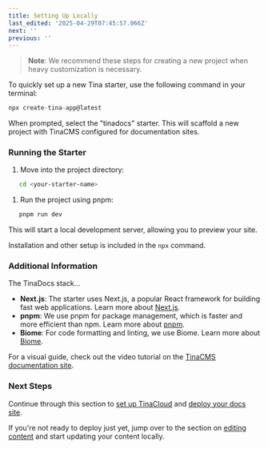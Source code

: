 ```yaml
---
title: Setting Up Locally
last_edited: '2025-04-29T07:45:57.066Z'
next: ''
previous: ''
---
```


> **Note**: We recommend these steps for creating a new project when heavy customization is necessary.

To quickly set up a new Tina starter, use the following command in your terminal:

```javascript
npx create-tina-app@latest
```

When prompted, select the "tinadocs" starter. This will scaffold a new project with TinaCMS configured for documentation sites.

### Running the Starter

1. Move into the project directory:

```bash
   cd <your-starter-name>
```

1. Run the project using pnpm:

```bash
   pnpm run dev
```

This will start a local development server, allowing you to preview your site.

Installation and other setup is included in the `npx` command.

### Additional Information

The TinaDocs stack...

* **Next.js**: The starter uses Next.js, a popular React framework for building fast web applications. Learn more about [Next.js](https://nextjs.org/).
* **pnpm**: We use pnpm for package management, which is faster and more efficient than npm. Learn more about [pnpm](https://pnpm.io/).
* **Biome**: For code formatting and linting, we use Biome. Learn more about [Biome](https://biomejs.dev/).

For a visual guide, check out the video tutorial on the [TinaCMS documentation site](https://tina.io/docs/introduction/using-starter).

### Next Steps

Continue through this section to [set up TinaCloud](/docs/set-up/setting-up-tinacloud) and [deploy your docs site](/docs/set-up/deploying-your-docs).

If you're not ready to deploy just yet, jump over to the section on [editing content](/docs/customising/editing-content) and start updating your content locally.
